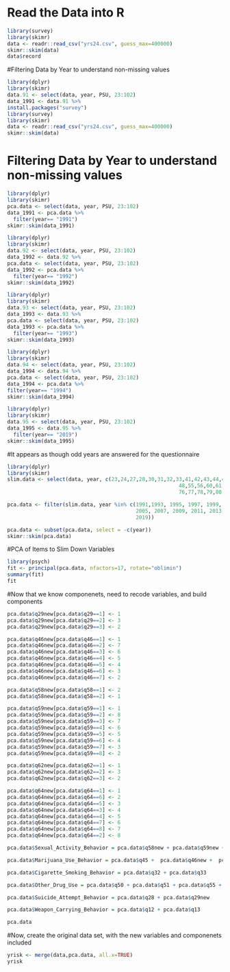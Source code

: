 # Read the Data into R
```{r}
library(survey)
library(skimr)
data <- readr::read_csv("yrs24.csv", guess_max=400000)
skimr::skim(data)
data$record
```
#Filtering Data by Year to understand non-missing values
```{R}
library(dplyr)
library(skimr)
data.91 <- select(data, year, PSU, 23:102)
data_1991 <- data.91 %>%
install.packages("survey")
library(survey)
library(skimr)
data <- readr::read_csv("yrs24.csv", guess_max=400000)
skimr::skim(data)           
```
# Filtering Data by Year to understand non-missing values
```{R}
library(dplyr)
library(skimr)
pca.data <- select(data, year, PSU, 23:102)
data_1991 <- pca.data %>%
  filter(year== "1991")
skimr::skim(data_1991)
```
```{R}
library(dplyr)
library(skimr)
data.92 <- select(data, year, PSU, 23:102)
data_1992 <- data.92 %>%
pca.data <- select(data, year, PSU, 23:102)
data_1992 <- pca.data %>%
  filter(year== "1992")
skimr::skim(data_1992)
```

```{R}
library(dplyr)
library(skimr)
data.93 <- select(data, year, PSU, 23:102)
data_1993 <- data.93 %>%
pca.data <- select(data, year, PSU, 23:102)
data_1993 <- pca.data %>%
  filter(year== "1993")
skimr::skim(data_1993)
```

```{R}
library(dplyr)
library(skimr)
data.94 <- select(data, year, PSU, 23:102)
data_1994 <- data.94 %>%
pca.data <- select(data, year, PSU, 23:102)
data_1994 <- pca.data %>%
filter(year== "1994")
skimr::skim(data_1994)
```

```{R}
library(dplyr)
library(skimr)
data.95 <- select(data, year, PSU, 23:102)
data_1995 <- data.95 %>%
  filter(year== "2019")
skimr::skim(data_1995)
```
#It appears as though odd years are answered for the questionnaire 
```{R}
library(dplyr)
library(skimr)
slim.data <- select(data, year, c(23,24,27,28,30,31,32,33,41,42,43,44,45,47,
                                                        48,55,56,60,61,62,65,66,70,71,72,73,74,75,
                                                        76,77,78,79,80,81,82,83,96))

pca.data <- filter(slim.data, year %in% c(1991,1993, 1995, 1997, 1999, 2001, 2003,
                                          2005, 2007, 2009, 2011, 2013, 2015, 2017,
                                          2019))

pca.data <- subset(pca.data, select = -c(year))
skimr::skim(pca.data)
```
#PCA of Items to Slim Down Variables
```{r}
library(psych)
fit <- principal(pca.data, nfactors=17, rotate="oblimin")
summary(fit)
fit
```

#Now that we know componenets, need to recode variables, and build components
```{r}
pca.data$q29new[pca.data$q29==1] <- 1
pca.data$q29new[pca.data$q29==2] <- 3
pca.data$q29new[pca.data$q29==3] <- 2

pca.data$q46new[pca.data$q46==1] <- 1
pca.data$q46new[pca.data$q46==2] <- 7
pca.data$q46new[pca.data$q46==3] <- 6
pca.data$q46new[pca.data$q46==4] <- 5
pca.data$q46new[pca.data$q46==5] <- 4
pca.data$q46new[pca.data$q46==6] <- 3
pca.data$q46new[pca.data$q46==7] <- 2

pca.data$q58new[pca.data$q58==1] <- 2
pca.data$q58new[pca.data$q58==2] <- 1

pca.data$q59new[pca.data$q59==1] <- 1
pca.data$q59new[pca.data$q59==2] <- 8
pca.data$q59new[pca.data$q59==3] <- 7
pca.data$q59new[pca.data$q59==4] <- 6
pca.data$q59new[pca.data$q59==5] <- 5
pca.data$q59new[pca.data$q59==6] <- 4
pca.data$q59new[pca.data$q59==7] <- 3
pca.data$q59new[pca.data$q59==8] <- 2

pca.data$q62new[pca.data$q62==1] <- 1
pca.data$q62new[pca.data$q62==2] <- 3
pca.data$q62new[pca.data$q62==3] <- 2

pca.data$q64new[pca.data$q64==1] <- 1
pca.data$q64new[pca.data$q64==6] <- 2
pca.data$q64new[pca.data$q64==5] <- 3
pca.data$q64new[pca.data$q64==3] <- 4
pca.data$q64new[pca.data$q64==4] <- 5
pca.data$q64new[pca.data$q64==7] <- 6
pca.data$q64new[pca.data$q64==8] <- 7
pca.data$q64new[pca.data$q64==2] <- 8

pca.data$Sexual_Activity_Behavior = pca.data$q58new + pca.data$q59new + pca.data$q60 + pca.data$q61 + pca.data$q62 + pca.data$q63 + pca.data$q64new

pca.data$Marijuana_Use_Behavior = pca.data$q45 +  pca.data$q46new +  pca.data$q47

pca.data$Cigarette_Smoking_Behavior = pca.data$q32 + pca.data$q33

pca.data$Other_Drug_Use = pca.data$q50 + pca.data$q51 + pca.data$q55 + pca.data$q56

pca.data$Suicide_Attempt_Behavior = pca.data$q28 + pca.data$q29new

pca.data$Weapon_Carrying_Behavior = pca.data$q12 + pca.data$q13

pca.data
```
#Now, create the original data set, with the new variables and componenets included
```{R}
yrisk <- merge(data,pca.data, all.x=TRUE)
yrisk
```